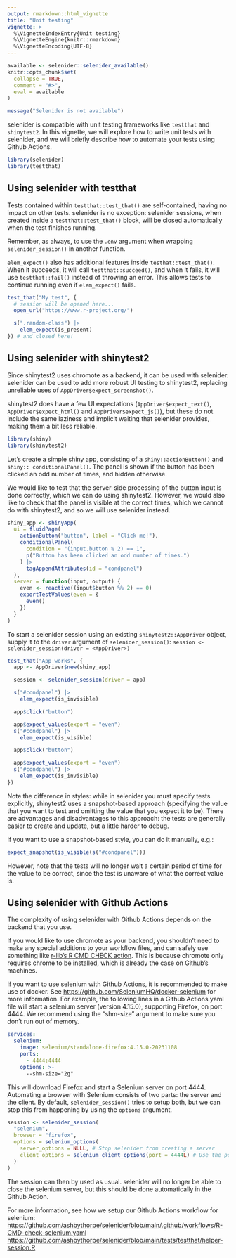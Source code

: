 ```yaml
---
output: rmarkdown::html_vignette
title: "Unit testing"
vignette: >
  %\VignetteIndexEntry{Unit testing}
  %\VignetteEngine{knitr::rmarkdown}
  %\VignetteEncoding{UTF-8}
---
```


```r
available <- selenider::selenider_available()
knitr::opts_chunk$set(
  collapse = TRUE,
  comment = "#>",
  eval = available
)
```

```r
message("Selenider is not available")
```

selenider is compatible with unit testing frameworks like `testthat` and `shinytest2`.
In this vignette, we will explore how to write unit tests with selenider, and we
will briefly describe how to automate your tests using Github Actions.

```r
library(selenider)
library(testthat)
```

## Using selenider with testthat

Tests contained within `testthat::test_that()` are self-contained, having no impact
on other tests. selenider is no exception: selenider sessions, when created inside
a `testthat::test_that()` block, will be closed automatically when the test
finishes running.

Remember, as always, to use the `.env` argument when wrapping `selenider_session()`
in another function.

`elem_expect()` also has additional features inside `testhat::test_that()`.
When it succeeds, it will call `testthat::succeed()`, and when it fails, it will use
`testthat::fail()` instead of throwing an error. This allows tests to continue
running even if `elem_expect()` fails.

```r
test_that("My test", {
  # session will be opened here...
  open_url("https://www.r-project.org/")

  s(".random-class") |>
    elem_expect(is_present)
}) # and closed here!
```

## Using selenider with shinytest2

Since shinytest2 uses chromote as a backend, it can be used with selenider. selenider
can be used to add more robust UI testing to shinytest2, replacing unreliable uses of 
`AppDriver$expect_screenshot()`.

shinytest2 does have a few UI expectations (`AppDriver$expect_text()`, 
`AppDriver$expect_html()` and `AppDriver$expect_js()`), but these do not include the
same laziness and implicit waiting that selenider provides, making them a bit less 
reliable.

``` r
library(shiny)
library(shinytest2)
```

Let's create a simple shiny app, consisting of a `shiny::actionButton()` and 
`shiny:: conditionalPanel()`. The panel is shown if the button has been
clicked an odd number of times, and hidden otherwise.

We would like to test that the server-side processing of the button input is
done correctly, which we can do using shinytest2. However, we would also like
to check that the panel is visible at the correct times, which we cannot do
with shinytest2, and so we will use selenider instead.

``` r
shiny_app <- shinyApp(
  ui = fluidPage(
    actionButton("button", label = "Click me!"),
    conditionalPanel(
      condition = "(input.button % 2) == 1",
      p("Button has been clicked an odd number of times.")
    ) |>
      tagAppendAttributes(id = "condpanel")
  ),
  server = function(input, output) {
    even <- reactive((input$button %% 2) == 0)
    exportTestValues(even = {
      even()
    })
  }
)
```

To start a selenider session using an existing `shinytest2::AppDriver` object,
supply it to the `driver` argument of `selenider_session()`:
`session <- selenider_session(driver = <AppDriver>)`

``` r
test_that("App works", {
  app <- AppDriver$new(shiny_app)

  session <- selenider_session(driver = app)

  s("#condpanel") |>
    elem_expect(is_invisible)

  app$click("button")

  app$expect_values(export = "even")
  s("#condpanel") |>
    elem_expect(is_visible)

  app$click("button")

  app$expect_values(export = "even")
  s("#condpanel") |>
    elem_expect(is_invisible)
})
```

Note the difference in styles: while in selenider you must specify tests explicitly,
shinytest2 uses a snapshot-based approach (specifying the value that you want to
test and omitting the value that you expect it to be). There are advantages and
disadvantages to this approach: the tests are generally easier to create and update,
but a little harder to debug.

If you want to use a snapshot-based style, you can do it manually, e.g.:
``` r
expect_snapshot(is_visible(s("#condpanel")))
```

However, note that the tests will no longer wait a certain period of time for the
value to be correct, since the test is unaware of what the correct value is.

## Using selenider with Github Actions

The complexity of using selenider with Github Actions depends on the backend that you use.

If you would like to use chromote as your backend, you shouldn't need to make any special
additions to your workflow files, and can safely use something like [r-lib's R CMD CHECK
action](https://github.com/r-lib/actions/tree/v2-branch/examples#standard-ci-workflow).
This is because chromote only requires chrome to be installed, which is already the case
on Github's machines.

If you want to use selenium with Github Actions, it is recommended to make use of docker.
See <https://github.com/SeleniumHQ/docker-selenium> for more information.
For example, the following lines in a Github Actions yaml file will start a selenium
server (version 4.15.0), supporting Firefox, on port 4444. We recommend using the
"shm-size" argument to make sure you don't run out of memory.
``` yaml
services:
  selenium:
    image: selenium/standalone-firefox:4.15.0-20231108
    ports:
      - 4444:4444
    options: >-
      --shm-size="2g"
```

This will download Firefox and start a Selenium server on port 4444. Automating a browser
with Selenium consists of two parts: the server and the client. By default, 
`selenider_session()` tries to setup both, but we can stop this from happening by using
the `options` argument.

``` r
session <- selenider_session(
  "selenium",
  browser = "firefox",
  options = selenium_options(
    server_options = NULL, # Stop selenider from creating a server
    client_options = selenium_client_options(port = 4444L) # Use the port of the server
  )
)
```

The session can then by used as usual. selenider will no longer be able to close the selenium
server, but this should be done automatically in the Github Action.

For more information, see how we setup our Github Actions workflow for selenium:
<https://github.com/ashbythorpe/selenider/blob/main/.github/workflows/R-CMD-check-selenium.yaml>
<https://github.com/ashbythorpe/selenider/blob/main/tests/testthat/helper-session.R>
